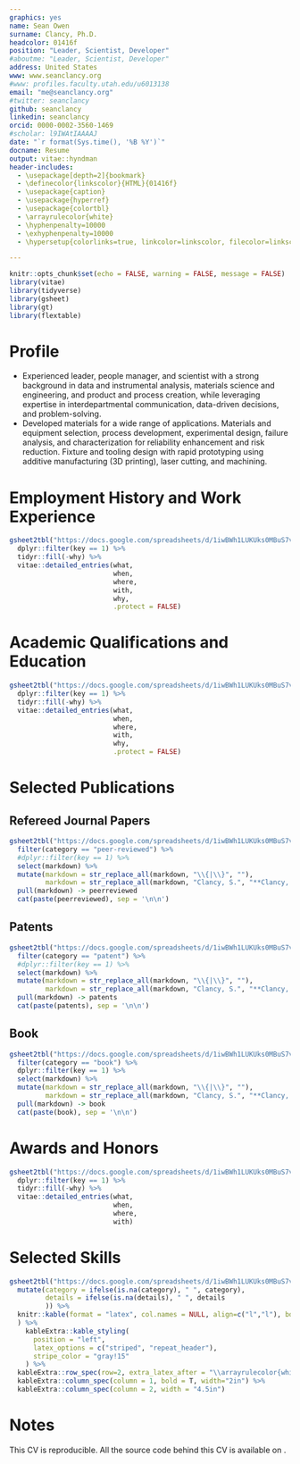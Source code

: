 ```yaml
---
graphics: yes
name: Sean Owen
surname: Clancy, Ph.D.
headcolor: 01416f
position: "Leader, Scientist, Developer"
#aboutme: "Leader, Scientist, Developer"
address: United States
www: www.seanclancy.org
#www: profiles.faculty.utah.edu/u6013138
email: "me@seanclancy.org"
#twitter: seanclancy
github: seanclancy
linkedin: seanclancy
orcid: 0000-0002-3560-1469
#scholar: l9IWAtIAAAAJ
date: "`r format(Sys.time(), '%B %Y')`"
docname: Resume
output: vitae::hyndman
header-includes:
  - \usepackage[depth=2]{bookmark}
  - \definecolor{linkscolor}{HTML}{01416f}
  - \usepackage{caption}
  - \usepackage{hyperref}
  - \usepackage{colortbl}
  - \arrayrulecolor{white}
  - \hyphenpenalty=10000
  - \exhyphenpenalty=10000
  - \hypersetup{colorlinks=true, linkcolor=linkscolor, filecolor=linkscolor, urlcolor=linkscolor, urlbordercolor=linkscolor}

---
```


```r
knitr::opts_chunk$set(echo = FALSE, warning = FALSE, message = FALSE)
library(vitae)
library(tidyverse)
library(gsheet)
library(gt)
library(flextable)
```

# Profile

- \textbf{Engineering, Laboratory, Personnel, Project, and Program Management:} Experienced leader, people manager, and scientist with a strong background in data and instrumental analysis, materials science and engineering, and product and process creation, while leveraging expertise in interdepartmental communication, data-driven decisions, and problem-solving.
- \textbf{Applied Research and Engineering Development:} Developed materials for a wide range of applications. Materials and equipment selection, process development, experimental design, failure analysis, and characterization for reliability enhancement and risk reduction. Fixture and tooling design with rapid prototyping using additive manufacturing (3D printing), laser cutting, and machining.

# Employment History and Work Experience

```r
gsheet2tbl("https://docs.google.com/spreadsheets/d/1iwBWh1LUKUks0MBuS7vU8L0m35Qv70sb3Aa-84ybYBo/edit?pli=1&gid=644264226#gid=644264226") %>%
  dplyr::filter(key == 1) %>%
  tidyr::fill(-why) %>%
  vitae::detailed_entries(what,
                          when,
                          where,
                          with,
                          why,
                          .protect = FALSE)
```

# Academic Qualifications and Education

```r
gsheet2tbl("https://docs.google.com/spreadsheets/d/1iwBWh1LUKUks0MBuS7vU8L0m35Qv70sb3Aa-84ybYBo/edit?gid=173598246#gid=173598246") %>%
  dplyr::filter(key == 1) %>%
  tidyr::fill(-why) %>%
  vitae::detailed_entries(what,
                          when,
                          where, 
                          with, 
                          why,
                          .protect = FALSE)
```

# Selected Publications

## Refereed Journal Papers

\begingroup
\setlength{\parindent}{-0.25in}
\setlength{\leftskip}{0.25in}

```r
gsheet2tbl("https://docs.google.com/spreadsheets/d/1iwBWh1LUKUks0MBuS7vU8L0m35Qv70sb3Aa-84ybYBo/edit?gid=0#gid=0") %>%
  filter(category == "peer-reviewed") %>%
  #dplyr::filter(key == 1) %>%
  select(markdown) %>%
  mutate(markdown = str_replace_all(markdown, "\\{|\\}", ""),
         markdown = str_replace_all(markdown, "Clancy, S.", "**Clancy, S.**")) %>%
  pull(markdown) -> peerreviewed
  cat(paste(peerreviewed), sep = '\n\n')

```

\endgroup
\leavevmode\newline

## Patents

\begingroup
\setlength{\parindent}{-0.25in}
\setlength{\leftskip}{0.25in}

```r
gsheet2tbl("https://docs.google.com/spreadsheets/d/1iwBWh1LUKUks0MBuS7vU8L0m35Qv70sb3Aa-84ybYBo/edit?gid=1473597883#gid=1473597883") %>%
  filter(category == "patent") %>%
  #dplyr::filter(key == 1) %>%
  select(markdown) %>%
  mutate(markdown = str_replace_all(markdown, "\\{|\\}", ""),
         markdown = str_replace_all(markdown, "Clancy, S.", "**Clancy, S.**")) %>%
  pull(markdown) -> patents
  cat(paste(patents), sep = '\n\n')

```

\endgroup
\leavevmode\newline

<!--
## Patent Applications

\begingroup
\setlength{\parindent}{-0.25in}
\setlength{\leftskip}{0.25in}

```r
gsheet2tbl("https://docs.google.com/spreadsheets/d/1iwBWh1LUKUks0MBuS7vU8L0m35Qv70sb3Aa-84ybYBo/edit?gid=1473597883#gid=1473597883") %>%
  filter(category == "patent-application") %>%
  dplyr::filter(key == 1) %>%
  select(markdown) %>%
  mutate(markdown = str_replace_all(markdown, "\\{|\\}", ""),
         markdown = str_replace_all(markdown, "Clancy, S.", "**Clancy, S.**")) %>%
  pull(markdown) -> patentapplications
  cat(paste(patentapplications), sep = '\n\n')

```

\endgroup
\leavevmode\newline
-->

## Book

\begingroup
\setlength{\parindent}{-0.25in}
\setlength{\leftskip}{0.25in}

```r
gsheet2tbl("https://docs.google.com/spreadsheets/d/1iwBWh1LUKUks0MBuS7vU8L0m35Qv70sb3Aa-84ybYBo/edit?pli=1#gid=1473597883") %>%
  filter(category == "book") %>%
  dplyr::filter(key == 1) %>%
  select(markdown) %>%
  mutate(markdown = str_replace_all(markdown, "\\{|\\}", ""),
         markdown = str_replace_all(markdown, "Clancy, S.", "**Clancy, S.**")) %>%
  pull(markdown) -> book
  cat(paste(book), sep = '\n\n')

```

\endgroup
\leavevmode\newline

# Awards and Honors

\begingroup
\setlength{\parindent}{-0.25in}
\setlength{\leftskip}{0.25in}

```r
gsheet2tbl("https://docs.google.com/spreadsheets/d/1iwBWh1LUKUks0MBuS7vU8L0m35Qv70sb3Aa-84ybYBo/edit?pli=1#gid=1320047315") %>%
  dplyr::filter(key == 1) %>%
  tidyr::fill(-why) %>%
  vitae::detailed_entries(what,
                          when,
                          where,
                          with)
```

\endgroup
\leavevmode\newline

# Selected Skills

\begingroup
\setlength{\parindent}{-0.25in}
\setlength{\leftskip}{0.25in}

```r
gsheet2tbl("https://docs.google.com/spreadsheets/d/1iwBWh1LUKUks0MBuS7vU8L0m35Qv70sb3Aa-84ybYBo/edit?gid=217143507#gid=217143507") %>%
  mutate(category = ifelse(is.na(category), " ", category),
         details = ifelse(is.na(details), " ", details
         )) %>%
  knitr::kable(format = "latex", col.names = NULL, align=c("l","l"), booktabs = T, longtable = T, linesep = "", 
  ) %>%
    kableExtra::kable_styling(
      position = "left",
      latex_options = c("striped", "repeat_header"),
      stripe_color = "gray!15"
    ) %>%
  kableExtra::row_spec(row=2, extra_latex_after = "\\arrayrulecolor{white}") %>%
  kableExtra::column_spec(column = 1, bold = T, width="2in") %>%
  kableExtra::column_spec(column = 2, width = "4.5in")

```
\endgroup
\leavevmode\newline

# Notes

\vspace{3mm} 

\begingroup
\setlength{\parindent}{-0.25in}
\setlength{\leftskip}{0.25in}

This CV is reproducible. All the source code behind this CV is available on \href{https://github.com/seanclancy/CV-GoogleSheets}{my GitHub repo}.

\endgroup
\leavevmode\newline
